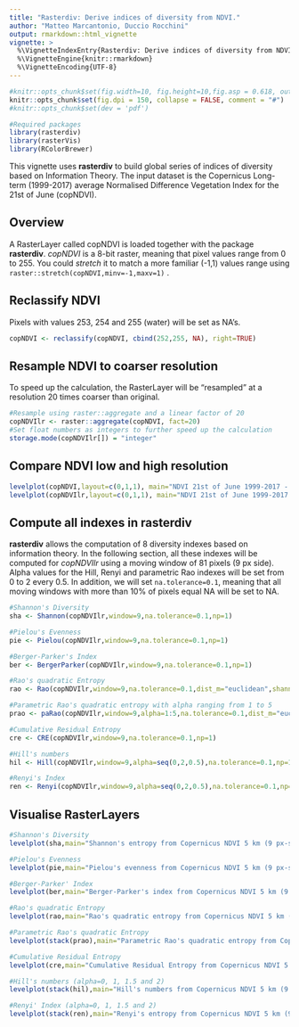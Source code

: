 ```yaml
---
title: "Rasterdiv: Derive indices of diversity from NDVI."
author: "Matteo Marcantonio, Duccio Rocchini"
output: rmarkdown::html_vignette
vignette: >
  %\VignetteIndexEntry{Rasterdiv: Derive indices of diversity from NDVI.}
  %\VignetteEngine{knitr::rmarkdown}
  %\VignetteEncoding{UTF-8}
---
```


```r
#knitr::opts_chunk$set(fig.width=10, fig.height=10,fig.asp = 0.618, out.width = "95%", fig.align = "center") 
knitr::opts_chunk$set(fig.dpi = 150, collapse = FALSE, comment = "#")
#knitr::opts_chunk$set(dev = 'pdf')
```

```r
#Required packages
library(rasterdiv)
library(rasterVis)
library(RColorBrewer)
```

This vignette uses **rasterdiv** to build global series of indices of diversity based on Information Theory. The input dataset is the Copernicus Long-term (1999-2017) average Normalised Difference Vegetation Index for the 21st of June (copNDVI).

## Overview
A RasterLayer called copNDVI is loaded together with the package **rasterdiv**. *copNDVI* is a 8-bit raster, meaning that pixel values range from 0 to 255. You could *stretch* it to match a more familiar (-1,1) values range using `raster::stretch(copNDVI,minv=-1,maxv=1)` .

## Reclassify NDVI 
Pixels with values 253, 254 and 255 (water) will be set as NA's.

```r
copNDVI <- reclassify(copNDVI, cbind(252,255, NA), right=TRUE)
```

## Resample NDVI to coarser resolution 
To speed up the calculation, the RasterLayer will be "resampled" at a resolution 20 times coarser than original.

```r
#Resample using raster::aggregate and a linear factor of 20
copNDVIlr <- raster::aggregate(copNDVI, fact=20)
#Set float numbers as integers to further speed up the calculation
storage.mode(copNDVIlr[]) = "integer"
```

## Compare NDVI low and high resolution

```r
levelplot(copNDVI,layout=c(0,1,1), main="NDVI 21st of June 1999-2017 - ~8km pixel resolution")
levelplot(copNDVIlr,layout=c(0,1,1), main="NDVI 21st of June 1999-2017 - ~150km pixel resolution")
```

## Compute all indexes in rasterdiv
**rasterdiv** allows the computation of 8 diversity indexes based on information theory. In the following section, all these indexes will be computed for *copNDVIlr* using a moving window of 81 pixels (9 px side). Alpha values for the Hill, Renyi and parametric Rao indexes will be set from 0 to 2 every 0.5. In addition, we will set `na.tolerance=0.1`, meaning that all moving windows with more than 10% of pixels equal NA will be set to NA.

```r
#Shannon's Diversity
sha <- Shannon(copNDVIlr,window=9,na.tolerance=0.1,np=1)

#Pielou's Evenness
pie <- Pielou(copNDVIlr,window=9,na.tolerance=0.1,np=1)

#Berger-Parker's Index
ber <- BergerParker(copNDVIlr,window=9,na.tolerance=0.1,np=1)

#Rao's quadratic Entropy
rao <- Rao(copNDVIlr,window=9,na.tolerance=0.1,dist_m="euclidean",shannon=FALSE,np=1)

#Parametric Rao's quadratic entropy with alpha ranging from 1 to 5
prao <- paRao(copNDVIlr,window=9,alpha=1:5,na.tolerance=0.1,dist_m="euclidean",np=1)

#Cumulative Residual Entropy
cre <- CRE(copNDVIlr,window=9,na.tolerance=0.1,np=1)

#Hill's numbers
hil <- Hill(copNDVIlr,window=9,alpha=seq(0,2,0.5),na.tolerance=0.1,np=1)

#Renyi's Index
ren <- Renyi(copNDVIlr,window=9,alpha=seq(0,2,0.5),na.tolerance=0.1,np=1)
```


## Visualise RasterLayers

```r
#Shannon's Diversity
levelplot(sha,main="Shannon's entropy from Copernicus NDVI 5 km (9 px-side moving window)",as.table = T,layout=c(0,1,1), ylim=c(-60,75), margin = list(draw = TRUE))
```

```r
#Pielou's Evenness
levelplot(pie,main="Pielou's evenness from Copernicus NDVI 5 km (9 px-side moving window)",as.table = T,layout=c(0,1,1), ylim=c(-60,75), margin = list(draw = TRUE))
```

```r
#Berger-Parker' Index
levelplot(ber,main="Berger-Parker's index from Copernicus NDVI 5 km (9 px-side moving window)",as.table = T,layout=c(0,1,1), ylim=c(-60,75), margin = list(draw = TRUE))
```

```r
#Rao's quadratic Entropy
levelplot(rao,main="Rao's quadratic entropy from Copernicus NDVI 5 km (9 px-side moving window)",as.table = T,layout=c(0,1,1), ylim=c(-60,75), margin = list(draw = TRUE))
```

```r
#Parametric Rao's quadratic Entropy
levelplot(stack(prao),main="Parametric Rao's quadratic entropy from Copernicus NDVI 5 km (9 px-side moving window)",as.table = T,layout=c(0,5,1), ylim=c(-60,75), margin = list(draw = TRUE))
```

```r
#Cumulative Residual Entropy
levelplot(cre,main="Cumulative Residual Entropy from Copernicus NDVI 5 km (9 px-side moving window)",as.table = T,layout=c(0,1,1), ylim=c(-60,75), margin = list(draw = TRUE))
```

```r
#Hill's numbers (alpha=0, 1, 1.5 and 2)
levelplot(stack(hil),main="Hill's numbers from Copernicus NDVI 5 km (9 px-side moving window)",as.table = T,layout=c(0,5,1),names.attr=paste("alpha",seq(0,2,0.5),sep=" "), ylim=c(-60,75))
```

```r
#Renyi' Index (alpha=0, 1, 1.5 and 2)
levelplot(stack(ren),main="Renyi's entropy from Copernicus NDVI 5 km (9 px-side moving window)",as.table = T,layout=c(0,5,1),names.attr=paste("alpha",seq(0,2,0.5),sep=" "), ylim=c(-60,75), margin = list(draw = FALSE))
```

